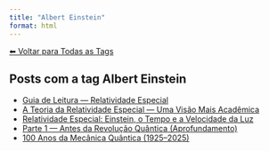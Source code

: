 ```yaml
---
title: "Albert Einstein"
format: html
---
```


[⬅ Voltar para Todas as Tags](../tags.qmd)

## Posts com a tag **Albert Einstein**

- [Guia de Leitura — Relatividade Especial](/posts/fisica/guia-relatividade-especial.html)
- [A Teoria da Relatividade Especial — Uma Visão Mais Acadêmica](/posts/fisica/relatividade-especial-academico.html)
- [Relatividade Especial: Einstein, o Tempo e a Velocidade da Luz](/posts/fisica/relatividade-especial.html)
- [Parte 1 — Antes da Revolução Quântica (Aprofundamento)](/posts/fisica/parte-1-mecanica-quantica.html)
- [100 Anos da Mecânica Quântica (1925–2025)](/posts/fisica/100-anos-mecanica-quantica.html)
